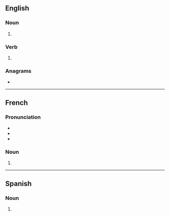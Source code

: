 {{also|Zooms}}
==English==

===Noun===
{{head|en|noun form}}

# {{plural of|zoom|lang=en}}

===Verb===
{{head|en|verb form}}

# {{en-third-person singular of|zoom}}

===Anagrams===
* {{anagrams|en|a=moosz|Mozos|mozos}}

----

==French==

===Pronunciation===
* {{IPA|/zum/|lang=fr}}
* {{homophones|zoom|lang=fr}}
* {{hyphenation|zooms|lang=fr}}

===Noun===
{{head|fr|noun plural form|g=m}}

# {{plural of|zoom|lang=fr}}

----

==Spanish==

===Noun===
{{head|es|noun plural form|g=m-p}}

# {{inflection of|zoom||p|lang=es}}
